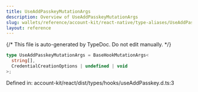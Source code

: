 ```yaml
---
title: UseAddPasskeyMutationArgs
description: Overview of UseAddPasskeyMutationArgs
slug: wallets/reference/account-kit/react-native/type-aliases/UseAddPasskeyMutationArgs
layout: reference
---
```


{/* This file is auto-generated by TypeDoc. Do not edit manually. */}

```ts
type UseAddPasskeyMutationArgs = BaseHookMutationArgs<
  string[],
  CredentialCreationOptions | undefined | void
>;
```

Defined in: account-kit/react/dist/types/hooks/useAddPasskey.d.ts:3
